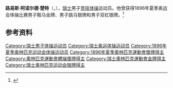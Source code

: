 {{NoteTA|G1=Sports}}
'''路易斯·阿诺尔德·楚特'''（{{lang-de|Louis Arnold Zutter}}，{{bd|1865年|12月2日|1946年|11月10日}}），[[瑞士|瑞士]]男子[[竞技体操|竞技体操]]运动员。他曾获得1896年夏季奥运会体操比赛男子鞍马金牌、男子跳马银牌和男子双杠银牌。<ref>{{Cite web|title=Louis ZUTTER|url=https://www.olympic.org/louis-zutter|accessdate=2021-03-27|work=International Olympic Committee|archive-date=2017-03-27|archive-url=https://web.archive.org/web/20170327043455/https://www.olympic.org/louis-zutter|dead-url=no}}</ref>

== 参考资料 ==
{{reflist}}

{{奥林匹克运动会体操比赛男子鞍马冠军}}

{{Authority control}}
{{DEFAULTSORT:Arnold, Louis}}
[[Category:瑞士男子体操运动员|Category:瑞士男子体操运动员]]
[[Category:瑞士奥运体操运动员|Category:瑞士奥运体操运动员]]
[[Category:1896年夏季奥林匹克运动会体操运动员|Category:1896年夏季奥林匹克运动会体操运动员]]
[[Category:1896年夏季奧林匹克運動會獎牌得主|Category:1896年夏季奧林匹克運動會獎牌得主]]
[[Category:奧林匹克運動會體操獎牌得主|Category:奧林匹克運動會體操獎牌得主]]
[[Category:瑞士奧林匹克運動會金牌得主|Category:瑞士奧林匹克運動會金牌得主]]
[[Category:瑞士奥林匹克运动会银牌得主|Category:瑞士奥林匹克运动会银牌得主]]